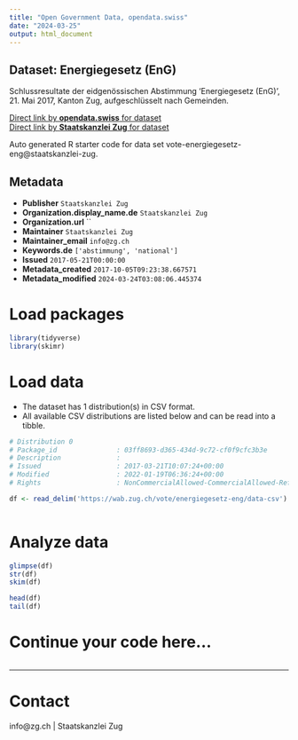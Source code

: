 ```yaml
---
title: "Open Government Data, opendata.swiss"
date: "2024-03-25"
output: html_document
---
```


## Dataset: Energiegesetz (EnG)

Schlussresultate der eidgenössischen Abstimmung 'Energiegesetz (EnG)', 21. Mai 2017, Kanton Zug, aufgeschlüsselt nach Gemeinden.

[Direct link by **opendata.swiss** for dataset](https://opendata.swiss/de/dataset/energiegesetz-eng1)<br>
[Direct link by **Staatskanzlei Zug** for dataset](https://wab.zug.ch/vote/energiegesetz-eng/data)

Auto generated R starter code for data set vote-energiegesetz-eng@staatskanzlei-zug.

## Metadata

- **Publisher** `Staatskanzlei Zug`
- **Organization.display_name.de** `Staatskanzlei Zug`
- **Organization.url** ``
- **Maintainer** `Staatskanzlei Zug`
- **Maintainer_email** `info@zg.ch`
- **Keywords.de** `['abstimmung', 'national']`
- **Issued** `2017-05-21T00:00:00`
- **Metadata_created** `2017-10-05T09:23:38.667571`
- **Metadata_modified** `2024-03-24T03:08:06.445374`


# Load packages

```r

library(tidyverse)
library(skimr)

```

# Load data

-   The dataset has 1 distribution(s) in CSV format.
-   All available CSV distributions are listed below and can be read into a tibble.

```r

# Distribution 0
# Package_id               : 03ff8693-d365-434d-9c72-cf0f9cfc3b3e
# Description              : 
# Issued                   : 2017-03-21T10:07:24+00:00
# Modified                 : 2022-01-19T06:36:24+00:00
# Rights                   : NonCommercialAllowed-CommercialAllowed-ReferenceRequired

df <- read_delim('https://wab.zug.ch/vote/energiegesetz-eng/data-csv')



```

# Analyze data

```r

glimpse(df)
str(df)
skim(df)

head(df)
tail(df)

```

# Continue your code here...

```r

```

------------------------------------------------------------------------

# Contact

info@zg.ch | Staatskanzlei Zug
